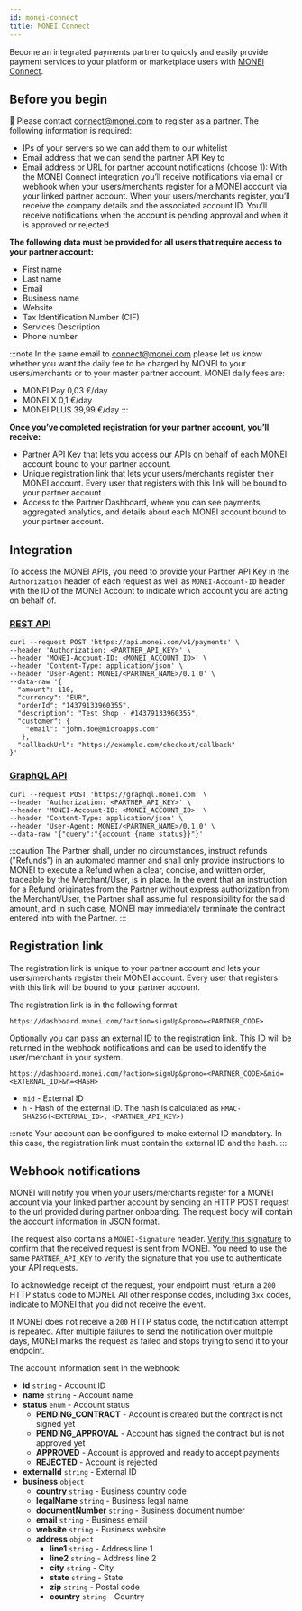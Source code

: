 ```yaml
---
id: monei-connect
title: MONEI Connect
---
```


Become an integrated payments partner to quickly and easily provide payment services to your platform or marketplace users with [MONEI Connect](https://monei.com/connect/).

## Before you begin

📌 Please contact [connect@monei.com](mailto:connect@monei.com) to register as a partner. The following information is required:

- IPs of your servers so we can add them to our whitelist
- Email address that we can send the partner API Key to
- Email address or URL for partner account notifications (choose 1): With the MONEI Connect integration you’ll receive notifications via email or webhook when your users/merchants register for a MONEI account via your linked partner account. When your users/merchants register, you’ll receive the company details and the associated account ID. You’ll receive notifications when the account is pending approval and when it is approved or rejected

**The following data must be provided for all users that require access to your partner account:**

- First name
- Last name
- Email
- Business name
- Website
- Tax Identification Number (CIF)
- Services Description
- Phone number

:::note
In the same email to [connect@monei.com](mailto:connect@monei.com) please let us know whether you want the daily fee to be charged by MONEI to your users/merchants or to your master partner account. MONEI daily fees are:

- MONEI Pay 0,03 €/day
- MONEI X 0,1 €/day
- MONEI PLUS 39,99 €/day
  :::

**Once you’ve completed registration for your partner account, you’ll receive:**

- Partner API Key that lets you access our APIs on behalf of each MONEI account bound to your partner account.
- Unique registration link that lets your users/merchants register their MONEI account. Every user that registers with this link will be bound to your partner account.
- Access to the Partner Dashboard, where you can see payments, aggregated analytics, and details about each MONEI account bound to your partner account.

## Integration

To access the MONEI APIs, you need to provide your Partner API Key in the `Authorization` header of each request as well as `MONEI-Account-ID` header with the ID of the MONEI Account to indicate which account you are acting on behalf of.

### [REST API](/docs/apis/rest)

```shell script title="POST https://api.monei.com/v1/payments"
curl --request POST 'https://api.monei.com/v1/payments' \
--header 'Authorization: <PARTNER_API_KEY>' \
--header 'MONEI-Account-ID: <MONEI_ACCOUNT_ID>' \
--header 'Content-Type: application/json' \
--header 'User-Agent: MONEI/<PARTNER_NAME>/0.1.0' \
--data-raw '{
  "amount": 110,
  "currency": "EUR",
  "orderId": "14379133960355",
  "description": "Test Shop - #14379133960355",
  "customer": {
    "email": "john.doe@microapps.com"
   },
  "callbackUrl": "https://example.com/checkout/callback"
}'

```

### [GraphQL API](graphql-api.md)

```shell script title="POST https://graphql.monei.com"
curl --request POST 'https://graphql.monei.com' \
--header 'Authorization: <PARTNER_API_KEY>' \
--header 'MONEI-Account-ID: <MONEI_ACCOUNT_ID>' \
--header 'Content-Type: application/json' \
--header 'User-Agent: MONEI/<PARTNER_NAME>/0.1.0' \
--data-raw '{"query":"{account {name status}}"}'
```

:::caution
The Partner shall, under no circumstances, instruct refunds ("Refunds") in an automated manner and shall only provide instructions to MONEI to execute a Refund when a clear, concise, and written order, traceable by the Merchant/User, is in place. In the event that an instruction for a Refund originates from the Partner without express authorization from the Merchant/User, the Partner shall assume full responsibility for the said amount, and in such case, MONEI may immediately terminate the contract entered into with the Partner.
:::

## Registration link

The registration link is unique to your partner account and lets your users/merchants register their MONEI account. Every user that registers with this link will be bound to your partner account.

The registration link is in the following format:

```text
https://dashboard.monei.com/?action=signUp&promo=<PARTNER_CODE>
```

Optionally you can pass an external ID to the registration link. This ID will be returned in the webhook notifications and can be used to identify the user/merchant in your system.

```text
https://dashboard.monei.com/?action=signUp&promo=<PARTNER_CODE>&mid=<EXTERNAL_ID>&h=<HASH>
```

- `mid` - External ID
- `h` - Hash of the external ID. The hash is calculated as `HMAC-SHA256(<EXTERNAL_ID>, <PARTNER_API_KEY>)`

:::note
Your account can be configured to make external ID mandatory. In this case, the registration link must contain the external ID and the hash.
:::

## Webhook notifications

MONEI will notify you when your users/merchants register for a MONEI account via your linked partner account by sending an HTTP POST request to the url provided during partner onboarding. The request body will contain the account information in JSON format.

The request also contains a `MONEI-Signature` header. [Verify this signature](guides/verify-signature.mdx) to confirm that the received request is sent from MONEI. You need to use the same `PARTNER_API_KEY` to verify the signature that you use to authenticate your API requests.

To acknowledge receipt of the request, your endpoint must return a `200` HTTP status code to MONEI. All other response codes, including `3xx` codes, indicate to MONEI that you did not receive the event.

If MONEI does not receive a `200` HTTP status code, the notification attempt is repeated. After multiple failures to send the notification over multiple days, MONEI marks the request as failed and stops trying to send it to your endpoint.

The account information sent in the webhook:

- **id** `string` - Account ID
- **name** `string` - Account name
- **status** `enum` - Account status
  - **PENDING_CONTRACT** - Account is created but the contract is not signed yet
  - **PENDING_APPROVAL** - Account has signed the contract but is not approved yet
  - **APPROVED** - Account is approved and ready to accept payments
  - **REJECTED** - Account is rejected
- **externalId** `string` - External ID
- **business** `object`
  - **country** `string` - Business country code
  - **legalName** `string` - Business legal name
  - **documentNumber** `string` - Business document number
  - **email** `string` - Business email
  - **website** `string` - Business website
  - **address** `object`
    - **line1** `string` - Address line 1
    - **line2** `string` - Address line 2
    - **city** `string` - City
    - **state** `string` - State
    - **zip** `string` - Postal code
    - **country** `string` - Country
